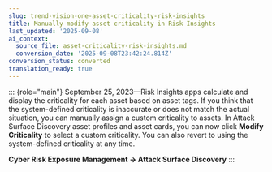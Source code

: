 ```yaml
---
slug: trend-vision-one-asset-criticality-risk-insights
title: Manually modify asset criticality in Risk Insights
last_updated: '2025-09-08'
ai_context:
  source_file: asset-criticality-risk-insights.md
  conversion_date: '2025-09-08T23:42:24.814Z'
conversion_status: converted
translation_ready: true
---
```


::: {role="main"}
September 25, 2023—Risk Insights apps calculate and display the criticality for each asset based on asset tags. If you think that the system-defined criticality is inaccurate or does not match the actual situation, you can manually assign a custom criticality to assets. In Attack Surface Discovery asset profiles and asset cards, you can now click **Modify Criticality** to select a custom criticality. You can also revert to using the system-defined criticality at any time.

**Cyber Risk Exposure Management → Attack Surface Discovery**
:::
